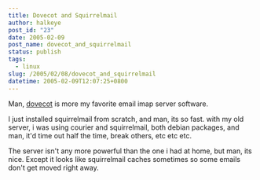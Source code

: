 ```yaml
---
title: Dovecot and Squirrelmail
author: halkeye
post_id: "23"
date: 2005-02-09
post_name: dovecot_and_squirrelmail
status: publish
tags:
  - linux
slug: /2005/02/08/dovecot_and_squirrelmail
datetime: 2005-02-09T12:07:25+0800
---
```


Man, [dovecot](https://www.dovecot.org/) is more my favorite email imap server software.

I just installed squirrelmail from scratch, and man, its so fast. with my old server, i was using courier and squirrelmail, both debian packages, and man, it'd time out half the time, break others, etc etc etc.

The server isn't any more powerful than the one i had at home, but man, its nice. Except it looks like squirrelmail caches sometimes so some emails don't get moved right away.